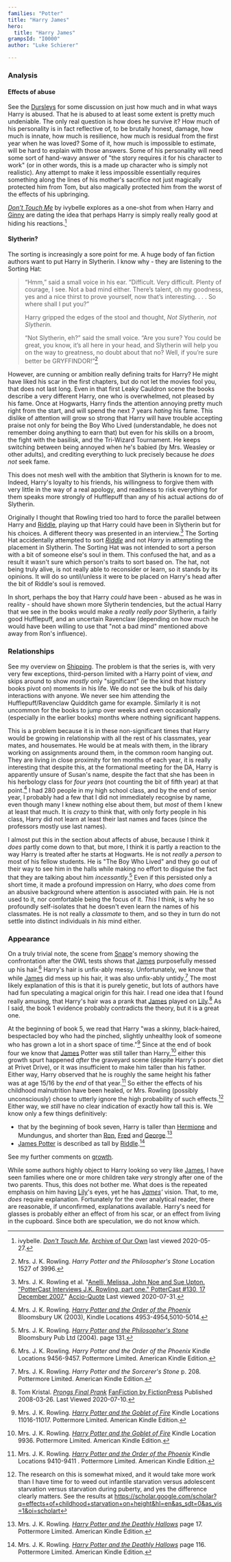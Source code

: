 ```yaml
---
families: "Potter"
title: "Harry James"
hero:
  title: "Harry James"
grampsId: "I0000"
author: "Luke Schierer"

---
```


<Individual id={frontmatter.id} ></Individual>

### Analysis

#### Effects of abuse

See the [Dursleys][] for some discussion on just how much and in what ways
Harry is abused.  That he is abused to at least some extent is pretty
much undeniable.  The only real question is how does he survive it?  How
much of his personality is in fact reflective of, to be brutally honest,
damage, how much is innate, how much is resilience, how much is residual
from the first year when he was loved?  Some of it, how much is impossible to
estimate, will be hard to explain with those answers. Some of his
personality will need some sort of hand-wavy answer of "the story requires
it for his character to work" (or in other words, this is a made up
character who is simply not realistic).  Any attempt to make it less
impossible essentially requires something along the lines of his mother's
sacrifice not just magically protected him from Tom, but also magically
protected him from the worst of the effects of his upbringing.

[Dursleys]: <../../dursley>

[_Don't Touch Me_](https://archiveofourown.org/works/702684) by ivybelle
explores as a one-shot from when Harry and [Ginny][] are dating the idea that
perhaps Harry is simply really really good at hiding his reactions.[^200527-1]

[Ginny]: <../../weasley/ginevra_molly>

[^200527-1]: ivybelle.  _[Don't Touch Me](https://archiveofourown.org/works/702684)_,
    [Archive of Our Own](https://archiveofourown.org/) last viewed 2020-05-27.

#### Slytherin?

The sorting is increasingly a sore point for me.  A huge body of fan fiction
authors want to put Harry in Slytherin.  I know why - they are listening to the
Sorting Hat:

> “Hmm,” said a small voice in his ear. “Difficult. Very difficult. Plenty of
> courage, I see. Not a bad mind either. There’s talent, oh my goodness, yes
> and a nice thirst to prove yourself, now that’s interesting. . . . So where
> shall I put you?”
>
> Harry gripped the edges of the stool and thought, *Not Slytherin, not Slytherin.*
>
> “Not Slytherin, eh?” said the small voice. “Are you sure? You could be great,
> you know, it’s all here in your head, and Slytherin will help you on the way
> to greatness, no doubt about that no? Well, if you’re sure better be
> GRYFFINDOR!”[^200602-1]

However, are cunning or ambition really defining traits for Harry?  He might
have liked his scar in the first chapters, but do not let the movies fool you,
that does not last long.  Even in that first Leaky Cauldron scene the books
describe a very different Harry, one who is overwhelmed, not pleased by his
fame.  Once at Hogwarts, Harry finds the attention annoying pretty much right
from the start, and will spend the next 7 years *hating* his fame.  This dislike
of attention will grow so strong that Harry will have trouble accepting praise
not only for being the Boy Who Lived (understandable, he does not remember doing
anything to earn that) but even for his skills on a broom, the fight with the
basilisk, and the Tri-Wizard Tournament.  He keeps switching between being
annoyed when he's babied (by Mrs. Weasley or other adults), and crediting
everything to luck precisely because he *does not* seek fame.

This does not mesh well with the ambition that Slytherin is known for to me.
Indeed, Harry's loyalty to his friends, his willingness to forgive them with
very little in the way of a real apology, and readiness to risk everything for
them speaks more strongly of Hufflepuff than any of his actual actions do of
Slytherin.

Originally I thought that Rowling tried too hard to force the parallel between
Harry and [Riddle][], playing up that Harry could have been in Slytherin but
for his choices.  A different theory was presented in an interview.[^200731-3]
The Sorting Hat accidentally attempted to sort *[Riddle][]* and not *Harry* in
attempting the placement in Slytherin.  The Sorting Hat was not intended to sort
a person with a bit of someone else's soul in them.  This confused the hat, and
as a result it wasn't sure which person's traits to sort based on.  The hat, not
being truly alive, is not really able to reconsider or learn, so it stands by
its opinions.  It will do so until/unless it were to be placed on Harry's head
after the bit of Riddle's soul is removed.

In short, perhaps the boy that Harry *could* have been - abused as he was in
reality - should have shown more Slytherin tendencies, but the actual Harry that
we see in the books would make a *really really poor* Slytherin, a fairly good
Hufflepuff, and an uncertain Ravenclaw (depending on how much he would have been
willing to use that "not a bad mind" mentioned above away from Ron's influence).

[^200731-3]: Mrs. J. K. Rowling et al.
    "[Anelli, Melissa, John Noe and Sue Upton.
    "PotterCast Interviews J.K. Rowling, part one." PotterCast #130, 17
    December 2007.](http://www.accio-quote.org/articles/2007/1217-pottercast-anelli.html)"
    [Accio-Quote](http://www.accio-quote.org/) Last viewed 2020-07-31.

[^200602-1]: Mrs. J. K. Rowling. _Harry Potter and the Philosopher's Stone_
    Location 1527 of 3996.

### Relationships

See my overview on [Shipping][].  The problem is that the series is, with very
very few exceptions, third-person limited with a Harry point of view, *and*
skips around to show *mostly* only "significant" (ie the kind that history books
pivot on) moments in his life.  We do not see the bulk of his daily interactions
with anyone.  We never see him attending the Hufflepuff/Ravenclaw Quidditch game
for example.  Similarly it is not uncommon for the books to jump over weeks and
even occasionally (especially in the earlier books) months where nothing
significant happens.

[Shipping]: <../../../shipping>

This is a problem because it is in these non-significant times that Harry would
be growing in relationship with all the rest of his classmates, year mates, and
housemates.  He would be at meals with them, in the library working on
assignments around them, in the common room hanging out.  They are living in
close proximity for ten months of each year, it is really interesting that
despite this, at the formational meeting for the DA, Harry is apparently unsure
of Susan's name, despite the fact that she has been in his herbology class for
*four years* (not counting the bit of fifth year) at that point.[^221130-1]  I
had 280 people in my high school class, and by the end of senior year, I
probably had a few that I did not immediately recognise by name, even though
many I knew nothing else about them, but *most* of them I knew at least that
much.  It is *crazy* to think that, with only forty people in his class, Harry
did not learn at least their last names and faces (since the professors mostly
use last names).

I almost put this in the section about affects of abuse, because I think it
*does* partly come down to that, but more, I think it is partly a reaction to
the way Harry is treated after he starts at Hogwarts.  He is not *really* a
*person* to most of his fellow students.  He is "The Boy Who Lived" and they go
out of their way to see him in the halls while making no effort to disguise the
fact that they are talking about him *incessantly*.[^221130-2]  Even if this
persisted only a short time, it made a profound impression on Harry, who *does*
come from an abusive background where attention is associated with pain.  He is
not used to it, nor comfortable being the focus of it. *This* I think, is why
he so profoundly self-isolates that he doesn't even learn the names of his
classmates.  He is not really a *classmate* to them, and so they in turn do not
settle into distinct individuals in *his* mind either.

[^221130-2]: Mrs. J. K. Rowling.
    _[Harry Potter and the Philosopher's Stone](https://www.librarything.com/work/5403381/book/225886281)_
    Bloomsbury Pub Ltd (2004). page 131.

[^221130-1]: Mrs. J. K. Rowling.
    _[Harry Potter and the Order of the Phoenix](https://www.librarything.com/work/115/book/225886709)_
    Bloomsbury UK (2003), Kindle Locations 4953-4954,5010-5014.

### Appearance

On a truly trivial note, the scene from [Snape][SS1]'s memory showing the
confrontation after the OWL tests shows that [James] purposefully messed up
his hair.[^200710-1]  Harry's hair is unfix-ably messy.  Unfortunately, we know
that while [James] did mess up his hair, it was also unfix-ably untidy.[^200710-2]
The most likely explanation of this is that it is purely genetic, but lots of
authors have had fun speculating a magical origin for this hair.  I read one
idea that I found really amusing, that Harry's hair was a prank that [James]
played on [Lily][].[^200710-3]  As I said, the book 1 evidence probably contradicts
the theory, but it is a great one.

At the beginning of book 5, we read that Harry "was a skinny, black-haired,
bespectacled boy who had the pinched, slightly unhealthy look of someone who
has grown a lot in a short space of time."[^221024-1]  Since at the end of book
four we know that [James] Potter was still taller than Harry,[^221024-2] either
this growth spurt happened *after* the graveyard scene (despite Harry's poor
diet at Privet Drive), or it was insufficient to make him taller than his
father.  Either way, Harry observed that he is roughly the same height his
father was at age 15/16 by the *end* of that year.[^221024-3]  So either the
effects of his childhood malnutrition have been healed, or Mrs. Rowling
(possibly unconsciously) chose to utterly ignore the high probability of such
effects.[^221024-4]  Either way, we *still* have no clear indication of exactly
how tall this is.  We know only a few things definitively:
 * that by the beginning of book seven, Harry is taller than [Hermione][] and
   Mundungus, and shorter than [Ron][], [Fred][] and
   [George][].[^221024-5]
 * [James Potter][James] is described as tall by [Riddle][].[^221024-6]

See my further comments on [growth][].

While some authors highly object to Harry looking so very like [James][], I
have seen families where one or more children take *very* strongly after one of
the two parents.  Thus, this does not bother me.  What does is the repeated
emphasis on him having [Lily]'s eyes, yet he has *[James][]'* vision.  That, to
me, *does* require explanation.  Fortunately for the over analytical reader,
there are reasonable, if unconfirmed, explanations available.  Harry's need for
glasses is probably either an effect of from his scar, or an effect from living
in the cupboard.  Since both are speculation, we do not know which.

[growth]: <../../../misc/growth>

[Hermione]: <../../granger/hermione_jean>

[Lily]: <../../evans/lily_j.>

[James]: <../james>

[Ron]: <../../weasley/ronald_bilius>

[Fred]: <../../weasley/fred>

[George]: <../../weasley/george>

[Riddle]: <../../riddle/tom_marvolo>

[SS1]: <../../snape/severus>

[^221024-4]: The research on this is somewhat mixed, and it would take more
  work than I have time for to weed out infantile starvation versus adolescent
  starvation versus starvation during puberty, and yes the difference clearly
  matters. See the results at
  https://scholar.google.com/scholar?q=effects+of+childhood+starvation+on+height&hl=en&as_sdt=0&as_vis=1&oi=scholart

[^221024-6]: Mrs. J. K. Rowling.
   _[Harry Potter and the Deathly Hallows](https://www.librarything.com/work/3577382/book/225886820)_
   page 116. Pottermore Limited. American Kindle Edition.

[^221024-5]: Mrs. J. K. Rowling.
   _[Harry Potter and the Deathly Hallows](https://www.librarything.com/work/3577382/book/225886820)_
   page 17. Pottermore Limited. American Kindle Edition.

[^221024-3]: Mrs. J. K. Rowling.
   _[Harry Potter and the Order of the Phoenix](https://www.librarything.com/work/115/book/225886709)_
   Kindle Locations 9410-9411 . Pottermore Limited. American Kindle Edition.

[^221024-2]: Mrs. J. K. Rowling.
   _[Harry Potter and the Goblet of Fire](https://www.librarything.com/work/113/book/203684953)_
   Kindle Location 9936. Pottermore Limited. American Kindle Edition.

[^221024-1]: Mrs. J. K. Rowling.
    _[Harry Potter and the Goblet of Fire](https://www.librarything.com/work/113/book/203684953)_
    Kindle Locations 11016-11017. Pottermore Limited. American Kindle Edition.

[^200710-1]: Mrs. J. K. Rowling. _Harry Potter and the Order of the Phoenix_ Kindle Locations 9456-9457. Pottermore Limited. American Kindle Edition.

[^200710-2]: Mrs. J. K. Rowling. _Harry Potter and the Sorcerer's Stone_ p.
    208. Pottermore Limited. American Kindle Edition.

[^200710-3]: Tom Kristal.
    _[Prongs Final Prank](https://www.fanfiction.net/s/4279550/1/Prongs-Final-Prank)_
  [FanFiction by FictionPress](https://www.fanfiction.net/) Published 2008-03-26.
  Last Viewed 2020-07-10.

